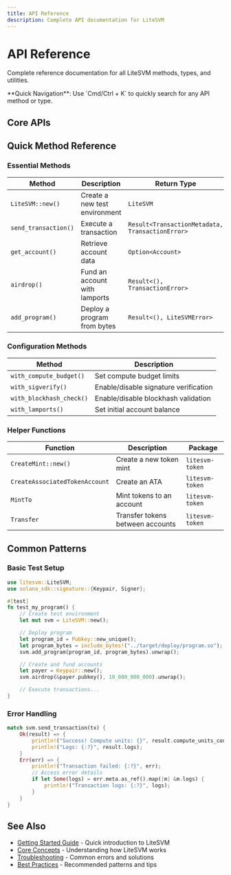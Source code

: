 ```yaml
---
title: API Reference
description: Complete API documentation for LiteSVM
---
```



# API Reference

Complete reference documentation for all LiteSVM methods, types, and utilities.

<Callout type="info">
  **Quick Navigation**: Use `Cmd/Ctrl + K` to quickly search for any API method or type.
</Callout>

## Core APIs

<Cards>
  <Card
    title="LiteSVM Core"
    description="Main LiteSVM struct methods and configuration"
    href="/docs/api-reference/litesvm"
  />
  <Card
    title="Helper Functions"
    description="Token operations and utility functions"
    href="/docs/api-reference/helpers"
  />
  <Card
    title="Types & Errors"
    description="Type definitions and error handling"
    href="/docs/api-reference/types"
  />
</Cards>

## Quick Method Reference

### Essential Methods

| Method | Description | Return Type |
|--------|-------------|-------------|
| `LiteSVM::new()` | Create a new test environment | `LiteSVM` |
| `send_transaction()` | Execute a transaction | `Result<TransactionMetadata, TransactionError>` |
| `get_account()` | Retrieve account data | `Option<Account>` |
| `airdrop()` | Fund an account with lamports | `Result<(), TransactionError>` |
| `add_program()` | Deploy a program from bytes | `Result<(), LiteSVMError>` |

### Configuration Methods

| Method | Description |
|--------|-------------|
| `with_compute_budget()` | Set compute budget limits |
| `with_sigverify()` | Enable/disable signature verification |
| `with_blockhash_check()` | Enable/disable blockhash validation |
| `with_lamports()` | Set initial account balance |

### Helper Functions

| Function | Description | Package |
|----------|-------------|---------|
| `CreateMint::new()` | Create a new token mint | `litesvm-token` |
| `CreateAssociatedTokenAccount` | Create an ATA | `litesvm-token` |
| `MintTo` | Mint tokens to an account | `litesvm-token` |
| `Transfer` | Transfer tokens between accounts | `litesvm-token` |

## Common Patterns

### Basic Test Setup

```rust
use litesvm::LiteSVM;
use solana_sdk::signature::{Keypair, Signer};

#[test]
fn test_my_program() {
    // Create test environment
    let mut svm = LiteSVM::new();

    // Deploy program
    let program_id = Pubkey::new_unique();
    let program_bytes = include_bytes!("../target/deploy/program.so");
    svm.add_program(program_id, program_bytes).unwrap();

    // Create and fund accounts
    let payer = Keypair::new();
    svm.airdrop(&payer.pubkey(), 10_000_000_000).unwrap();

    // Execute transactions...
}
```

### Error Handling

```rust
match svm.send_transaction(tx) {
    Ok(result) => {
        println!("Success! Compute units: {}", result.compute_units_consumed);
        println!("Logs: {:?}", result.logs);
    }
    Err(err) => {
        println!("Transaction failed: {:?}", err);
        // Access error details
        if let Some(logs) = err.meta.as_ref().map(|m| &m.logs) {
            println!("Transaction logs: {:?}", logs);
        }
    }
}
```

## See Also

- [Getting Started Guide](/docs/getting-started) - Quick introduction to LiteSVM
- [Core Concepts](/docs/core-concepts) - Understanding how LiteSVM works
- [Troubleshooting](/docs/troubleshooting) - Common errors and solutions
- [Best Practices](/docs/best-practices) - Recommended patterns and tips